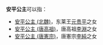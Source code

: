 '''安平公主'''可以指：
*[[安平公主_(北魏)|安平公主 (北魏)]]，东莱王[[元贵平|元贵平]]之女
*[[安平公主_(唐高祖)|安平公主 (唐高祖)]]，唐高祖[[李淵|李淵]]之女
*[[安平公主_(唐憲宗)|安平公主 (唐憲宗)]]，唐憲宗[[李純|李純]]之女

{{Disambig|Cat=公主封号消歧义}}